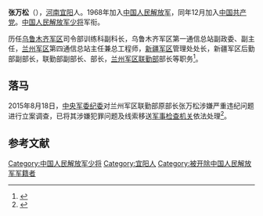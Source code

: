 '''张万松'''（{{bd|1950年|4月|||}}），[[河南省|河南]][[宜阳县|宜阳]]人。1968年加入[[中国人民解放军|中国人民解放军]]，同年12月加入[[中国共产党|中国共产党]]。[[中国人民解放军少将|中国人民解放军少将]]军衔。

历任[[中国人民解放军新疆军区|乌鲁木齐军区]]司令部训练科副科长，乌鲁木齐军区第一通信总站副政委、副主任，[[中国人民解放军兰州军区|兰州军区]]第四通信总站主任兼总工程师，[[中国人民解放军新疆军区|新疆军区]]管理处处长，新疆军区后勤部副部长，联勤部副部长、部长，[[中国人民解放军兰州军区|兰州军区]][[中国人民解放军兰州军区联勤部|联勤部]]部长等职务<ref>{{Cite web|url=http://www.hsmil.com/pages/143989111516985.html|title=起底兰州军区张万松简历背景后台|accessdate=2017-03-01|author=|date=2015-08-18|publisher=红色军事网|archive-date=2017-06-20|archive-url=https://web.archive.org/web/20170620140101/http://www.hsmil.com/pages/143989111516985.html}}</ref>。
==落马==
2015年8月18日，[[中央军事委员会纪律检查委员会|中央军委纪委]]对兰州军区联勤部原部长张万松涉嫌严重违纪问题进行立案调查，已将其涉嫌犯罪问题及线索移送[[中国人民解放军军事检察院|军事检查机关]]依法处理<ref>{{Cite web|url=http://www.81.cn/jwgz/2015-08/18/content_6637273.htm|title=军队近期查处军级以上干部重大案件情况|accessdate=2017-03-01|author=|date=2015-08-18|last=|work=|publisher=- 中国军网|archive-date=2015-08-21|archive-url=https://web.archive.org/web/20150821235117/http://www.81.cn/jwgz/2015-08/18/content_6637273.htm|dead-url=no}}</ref>。
==参考文献==
{{reflist}}

{{中共十八大以来的反腐败工作}}
{{中国军事人物小作品}}
[[Category:中国人民解放军少将|Category:中国人民解放军少将]]
[[Category:宜阳人|Category:宜阳人]]
[[Category:被开除中国人民解放军军籍者|Category:被开除中国人民解放军军籍者]]
